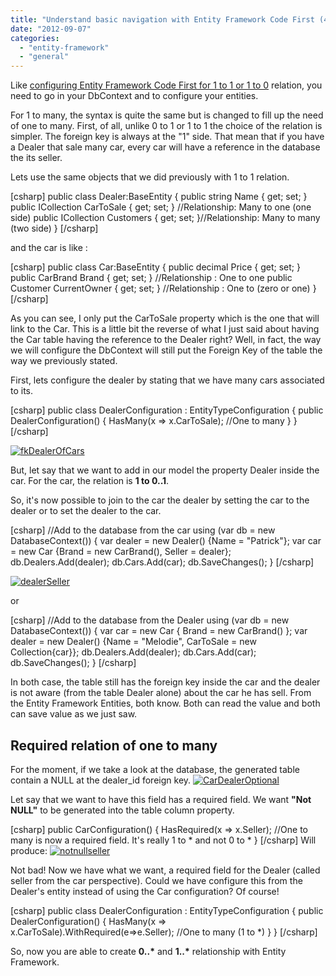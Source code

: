 ```yaml
---
title: "Understand basic navigation with Entity Framework Code First (4.3) with 1 to many relationship"
date: "2012-09-07"
categories: 
  - "entity-framework"
  - "general"
---
```


Like [configuring Entity Framework Code First for 1 to 1 or 1 to 0](http://patrickdesjardins.com/blog/understand-basic-navigation-with-entity-framework-code-first-4-3-with-1-to-0-1-relationship "Understand basic navigation with Entity Framework Code First (4.3) with 1 to 0..1 relationship") relation, you need to go in your DbContext and to configure your entities.

For 1 to many, the syntax is quite the same but is changed to fill up the need of one to many. First, of all, unlike 0 to 1 or 1 to 1 the choice of the relation is simpler. The foreign key is always at the "1" side. That mean that if you have a Dealer that sale many car, every car will have a reference in the database the its seller.

Lets use the same objects that we did previously with 1 to 1 relation.

\[csharp\] public class Dealer:BaseEntity { public string Name { get; set; } public ICollection<Car> CarToSale { get; set; } //Relationship: Many to one (one side) public ICollection<Customer> Customers { get; set; }//Relationship: Many to many (two side) } \[/csharp\]

and the car is like :

\[csharp\] public class Car:BaseEntity { public decimal Price { get; set; } public CarBrand Brand { get; set; } //Relationship : One to one public Customer CurrentOwner { get; set; } //Relationship : One to (zero or one) } \[/csharp\]

As you can see, I only put the CarToSale property which is the one that will link to the Car. This is a little bit the reverse of what I just said about having the Car table having the reference to the Dealer right? Well, in fact, the way we will configure the DbContext will still put the Foreign Key of the table the way we previously stated.

First, lets configure the dealer by stating that we have many cars associated to its.

\[csharp\] public class DealerConfiguration : EntityTypeConfiguration<Dealer> { public DealerConfiguration() { HasMany(x => x.CarToSale); //One to many } } \[/csharp\]

[![](http://patrickdesjardins.com/blog/wp-content/uploads/2012/08/fkDealerOfCars-241x400.png "fkDealerOfCars")](http://patrickdesjardins.com/blog/?attachment_id=1366)

But, let say that we want to add in our model the property Dealer inside the car. For the car, the relation is **1 to 0..1**.

So, it's now possible to join to the car the dealer by setting the car to the dealer or to set the dealer to the car.

\[csharp\] //Add to the database from the car using (var db = new DatabaseContext()) { var dealer = new Dealer() {Name = "Patrick"}; var car = new Car {Brand = new CarBrand(), Seller = dealer}; db.Dealers.Add(dealer); db.Cars.Add(car); db.SaveChanges(); } \[/csharp\]

[![](http://patrickdesjardins.com/blog/wp-content/uploads/2012/08/dealerSeller-400x265.png "dealerSeller")](http://patrickdesjardins.com/blog/?attachment_id=1367)

or

\[csharp\] //Add to the database from the Dealer using (var db = new DatabaseContext()) { var car = new Car { Brand = new CarBrand() }; var dealer = new Dealer() {Name = "Melodie", CarToSale = new Collection<Car>{car}}; db.Dealers.Add(dealer); db.Cars.Add(car); db.SaveChanges(); } \[/csharp\]

In both case, the table still has the foreign key inside the car and the dealer is not aware (from the table Dealer alone) about the car he has sell. From the Entity Framework Entities, both know. Both can read the value and both can save value as we just saw.

## Required relation of one to many

For the moment, if we take a look at the database, the generated table contain a NULL at the dealer\_id foreign key. [![](http://patrickdesjardins.com/blog/wp-content/uploads/2012/08/CarDealerOptional.png "CarDealerOptional")](http://patrickdesjardins.com/blog/?attachment_id=1368)

Let say that we want to have this field has a required field. We want **"Not NULL"** to be generated into the table column property.

\[csharp\] public CarConfiguration() { HasRequired(x => x.Seller); //One to many is now a required field. It's really 1 to \* and not 0 to \* } \[/csharp\] Will produce: [![](http://patrickdesjardins.com/blog/wp-content/uploads/2012/08/notnullseller.png "notnullseller")](http://patrickdesjardins.com/blog/?attachment_id=1369)

Not bad! Now we have what we want, a required field for the Dealer (called seller from the car perspective). Could we have configure this from the Dealer's entity instead of using the Car configuration? Of course!

\[csharp\] public class DealerConfiguration : EntityTypeConfiguration<Dealer> { public DealerConfiguration() { HasMany(x => x.CarToSale).WithRequired(e=>e.Seller); //One to many (1 to \*) } } \[/csharp\]

So, now you are able to create **0..\*** and **1..\*** relationship with Entity Framework.
